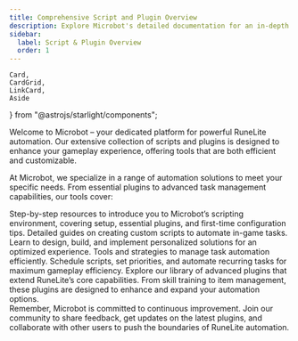 ```yaml
---
title: Comprehensive Script and Plugin Overview
description: Explore Microbot's detailed documentation for an in-depth look at our automation scripts, plugins, and task management tools for RuneLite. 
sidebar:
  label: Script & Plugin Overview
  order: 1
---
```


    Card,
    CardGrid,
    LinkCard,
    Aside
} from "@astrojs/starlight/components";

Welcome to Microbot – your dedicated platform for powerful RuneLite automation. Our extensive collection of scripts and plugins is designed to enhance your gameplay experience, offering tools that are both efficient and customizable.

At Microbot, we specialize in a range of automation solutions to meet your specific needs. From essential plugins to advanced task management capabilities, our tools cover:

<CardGrid stagger>

  <Card title="Getting Started with Automation" icon="rocket">
    Step-by-step resources to introduce you to Microbot’s scripting environment, covering setup, essential plugins, and first-time configuration tips.
  </Card>

  <Card title="Custom Script Development" icon="code">
    Detailed guides on creating custom scripts to automate in-game tasks. Learn to design, build, and implement personalized solutions for an optimized experience.
  </Card>

   <Card title="Task Management and Scheduling" icon="clock">
    Tools and strategies to manage task automation efficiently. Schedule scripts, set priorities, and automate recurring tasks for maximum gameplay efficiency.
  </Card>

   <Card title="Advanced Plugin Library" icon="puzzle">
    Explore our library of advanced plugins that extend RuneLite’s core capabilities. From skill training to item management, these plugins are designed to enhance and expand your automation options.
  </Card>

</CardGrid>

<Aside>
Remember, Microbot is committed to continuous improvement. Join our community to share feedback, get updates on the latest plugins, and collaborate with other users to push the boundaries of RuneLite automation.
</Aside>
